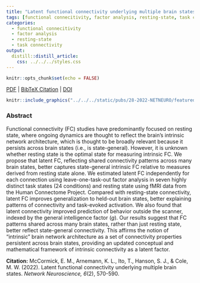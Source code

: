 ```yaml
---
title: "Latent functional connectivity underlying multiple brain states."
tags: [functional connecitivity, factor analysis, resting-state, task connectivity]
categories:
  - functional connecitivity
  - factor analysis
  - resting-state
  - task connectivity
output:
  distill::distill_article:
    css: ../../../styles.css
---
```


```r
knitr::opts_chunk$set(echo = FALSE)
```

[<i class="fas fa-file-download"></i> PDF](28.McCormick-Arnemann-Ito-Hanson-Cole-2022-NETNEURO.pdf) | [<i class="fas fa-quote-left"></i><i class="fas fa-quote-right"></i> BibTeX Citation](cite.bib) | [<i class="fas fa-link"></i> DOI](https://doi.org/10.1162/netn_a_00234)

<!-- | [<i class="ai ai-open-materials"></i> Code](https://osf.io/k9rfs/) | [<i class="ai ai-open-data"></i> Dataset](https://osf.io/k9rfs/) -->

```r
knitr::include_graphics("../../../static/pubs/28-2022-NETNEURO/featured.jpg")
```

### Abstract
Functional connectivity (FC) studies have predominantly focused on resting state, where ongoing dynamics are thought to reflect the brain’s intrinsic network architecture, which is thought to be broadly relevant because it persists across brain states (i.e., is state-general). However, it is unknown whether resting state is the optimal state for measuring intrinsic FC. We propose that latent FC, reflecting shared connectivity patterns across many brain states, better captures state-general intrinsic FC relative to measures derived from resting state alone. We estimated latent FC independently for each connection using leave-one-task-out factor analysis in seven highly distinct task states (24 conditions) and resting state using fMRI data from the Human Connectome Project. Compared with resting-state connectivity, latent FC improves generalization to held-out brain states, better explaining patterns of connectivity and task-evoked activation. We also found that latent connectivity improved prediction of behavior outside the scanner, indexed by the general intelligence factor (*g*). Our results suggest that FC patterns shared across many brain states, rather than just resting state, better reflect state-general connectivity. This affirms the notion of “intrinsic” brain network architecture as a set of connectivity properties persistent across brain states, providing an updated conceptual and mathematical framework of intrinsic connectivity as a latent factor.

**Citation:** McCormick, E. M., Arnemann, K. L., Ito, T., Hanson, S. J., & Cole, M. W. (2022). Latent functional connectivity underlying multiple brain states. *Network Neuroscience, 6*(2), 570-590.